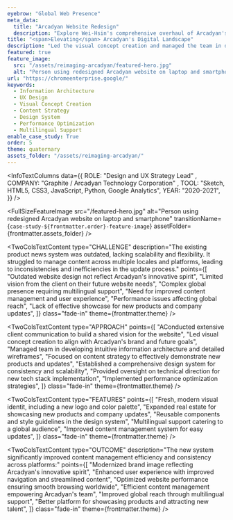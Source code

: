 ```yaml
---
eyebrow: "Global Web Presence"
meta_data:
  title: "Arcadyan Website Redesign"
  description: "Explore Wei-Hsin's comprehensive overhaul of Arcadyan's global website, featuring intuitive IA, UX and modern design."
title: "<span>Elevating</span> Arcadyan's Digital Landscape"
description: "Led the visual concept creation and managed the team in developing a comprehensive overhaul of Arcadyan's global website from October 2020 to March 2021. Through meticulous UX design, strategic content planning, and the creation of a new design system, we delivered a modern, user-friendly website optimized for showcasing products and attracting talent."
featured: true
feature_image:
  src: "/assets/reimaging-arcadyan/featured-hero.jpg"
  alt: "Person using redesigned Arcadyan website on laptop and smartphone"
url: "https://chromeenterprise.google/"
keywords:
  - Information Architecture
  - UX Design
  - Visual Concept Creation
  - Content Strategy
  - Design System
  - Performance Optimization
  - Multilingual Support
enable_case_study: True
order: 5
theme: quaternary
assets_folder: "/assets/reimaging-arcadyan/"
---
```


<InfoTextColumns data={{
    ROLE: "Design and UX Strategy Lead" ,
    COMPANY: "Graphite / Arcadyan Technology Corporation" ,
    TOOL: "Sketch, HTML5, CSS3, JavaScript, Python, Google Analytics",
    YEAR: "2020-2021",
  }}
/>

<FullSizeFeatureImage
  src="/featured-hero.jpg"
  alt="Person using redesigned Arcadyan website on laptop and smartphone"
  transitionName={`case-study-${frontmatter.order}-feature-image`}
  assetFolder={frontmatter.assets_folder}
/>

<TwoColsTextContent
  type="CHALLENGE"
  description="The existing product news system was outdated, lacking scalability and flexibility. It struggled to manage content across multiple locales and platforms, leading to inconsistencies and inefficiencies in the update process."
  points={[
    "Outdated website design not reflect Arcadyan's innovative spirit",
    "Limited vision from the client on their future website needs",
    "Complex global presence requiring multilingual support",
    "Need for improved content management and user experience",
    "Performance issues affecting global reach",
    "Lack of effective showcase for new products and company updates",
  ]}
  class="fade-in"
  theme={frontmatter.theme}
/>

<TwoColsTextContent
  type="APPROACH"
  points={[
    "AConducted extensive client communication to build a shared vision for the website",
    "Led visual concept creation to align with Arcadyan's brand and future goals",
    "Managed team in developing intuitive information architecture and detailed wireframes",
    "Focused on content strategy to effectively demonstrate new products and updates",
    "Established a comprehensive design system for consistency and scalability",
    "Provided oversight on technical direction for new tech stack implementation",
    "Implemented performance optimization strategies",
  ]}
  class="fade-in"
  theme={frontmatter.theme}
/>

<FullSizeFeatureImage
  src="/before-after.jpg"
  alt="Before and after comparison of Arcadyan website redesign on laptops"
  assetFolder={frontmatter.assets_folder}
  class="fade-in"
/>

<TwoColsTextContent
  type="FEATURES"
  points={[
    "Fresh, modern visual identit, including a new logo and color palette",
    "Expanded real estate for showcasing new products and company updates",
    "Reusable components and style guidelines in the design system",
    "Multilingual support catering to a global audience",
    "Improved content management system for easy updates",
    ]}
  class="fade-in"
  theme={frontmatter.theme}
/>

<TwoColsTextContent
  type="OUTCOME"
  description="The new system significantly improved content management efficiency and consistency across platforms:"
  points={[
    "Modernized brand image reflecting Arcadyan's innovative spirit",
    "Enhanced user experience with improved navigation and streamlined content",
    "Optimized website performance ensuring smooth browsing worldwide",
    "Efficient content management empowering Arcadyan's team",
    "Improved global reach through multilingual support",
    "Better platform for showcasing products and attracting new talent",
  ]}
  class="fade-in"
  theme={frontmatter.theme}
/>

<TwoColsTextContent
  type="REFLECTION"
  description="This project showcases the power of combining strategic UX design with visual innovation. We transformed their digital presence by focusing on building a shared vision with the client, creating a content strategy that highlights Arcadyan's strengths, and implementing a modern design system. The new website not only reflects Arcadyan's innovative spirit but also provides a flexible platform for future growth and talent acquisition."
  class="fade-in"
  theme={frontmatter.theme}
/>

<DualFeatureImages
  leftSrc="ia-wireframe-design-desktop.jpg"
  leftAlt="Three monitors displaying different stages of Arcadyan website development."
  rightSrc="website-on-tablet.jpg"
  rightAlt="Tablet showcasing Arcadyan's 5G Solutions page"
  class="fade-in"
  type="left"
  assetFolder={frontmatter.assets_folder}
/>